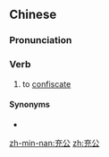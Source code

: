 ==Chinese==
{{zh-forms}}

===Pronunciation===
{{zh-pron
|m=chōnggōng
|c=cung1 gung1
|mn=chhiong-kong
|cat=v
}}

===Verb===
{{zh-verb}}

# to [[confiscate]]

====Synonyms====
* {{zh-l|沒收}}

[[zh-min-nan:充公]]
[[zh:充公]]